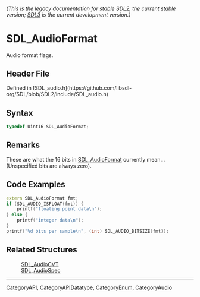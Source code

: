 ====== (This is the legacy documentation for stable SDL2, the current stable version; [https://wiki.libsdl.org/SDL3/ SDL3] is the current development version.) ======
= SDL_AudioFormat =

Audio format flags.

== Header File ==

Defined in [SDL_audio.h](https://github.com/libsdl-org/SDL/blob/SDL2/include/SDL_audio.h)

== Syntax ==

<syntaxhighlight lang='c'>
typedef Uint16 SDL_AudioFormat;</syntaxhighlight>

== Remarks ==

These are what the 16 bits in [[SDL_AudioFormat]] currently mean...
(Unspecified bits are always zero).

== Code Examples ==

<syntaxhighlight lang='c++'>
extern SDL_AudioFormat fmt;
if (SDL_AUDIO_ISFLOAT(fmt)) {
    printf("floating point data\n");
} else {
    printf("integer data\n");
}
printf("%d bits per sample\n", (int) SDL_AUDIO_BITSIZE(fmt));
</syntaxhighlight>

== Related Structures ==

:[[SDL_AudioCVT]]
:[[SDL_AudioSpec]]

----
[[CategoryAPI]], [[CategoryAPIDatatype]], [[CategoryEnum]], [[CategoryAudio]]


